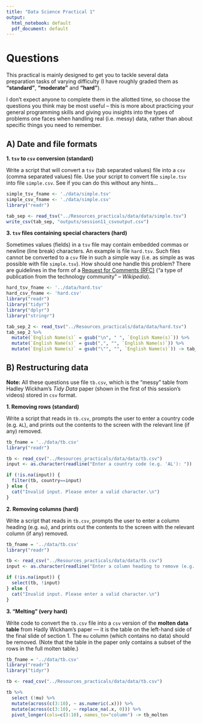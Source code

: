 ---
title: "Data Science Practical 1"
output:
  html_notebook: default
  pdf_document: default
---

# Questions

This practical is mainly designed to get you to tackle several data preparation tasks of varying difficulty (I have roughly graded them as **"standard"**, **"moderate"** and **"hard"**).

I don't expect anyone to complete them in the allotted time, so choose the questions you think may be most useful -- this is more about practicing your general programming skills and giving you insights into the types of problems one faces when handling real (i.e. messy) data, rather than about specific things you need to remember.

## A) Date and file formats

**1. `tsv` to `csv` conversion (standard)**

Write a script that will convert a `tsv` (tab separated values) file into a `csv` (comma separated values) file. Use your script to convert file `simple.tsv` into file `simple.csv`. See if you can do this without any hints...

``` r
simple_tsv_fname <- './data/simple.tsv'
simple_csv_fname <- './data/simple.csv'
library("readr")

tab_sep <- read_tsv("../Resources_practicals/data/data/simple.tsv")
write_csv(tab_sep, "outputs/session11_csvoutput.csv")
```


**3. `tsv` files containing special characters (hard)**

Sometimes values (fields) in a `tsv` file may contain embedded commas or newline (line break) characters. An example is file `hard.tsv`. Such files cannot be converted to a `csv` file in such a simple way (i.e. as simple as was possible with file `simple.tsv`). How should one handle this problem? There are guidelines in the form of a [Request for Comments (RFC)](https://tools.ietf.org/html/rfc4180) ("a type of publication from the technology community" -- *Wikipedia*).

``` r
hard_tsv_fname <- '../data/hard.tsv'
hard_csv_fname <- 'hard.csv'
library("readr")
library("tidyr")
library("dplyr")
library("stringr")

tab_sep_2 <- read_tsv("../Resources_practicals/data/data/hard.tsv")
tab_sep_2 %>%
  mutate(`English Name(s)` = gsub("\n", " ", `English Name(s)`)) %>%
  mutate(`English Name(s)` = gsub(",", "", `English Name(s)`)) %>%
  mutate(`English Name(s)` = gsub("\"", "", `English Name(s)`)) -> tab_sep_2_clean

```

## B) Restructuring data

**Note:** All these questions use file `tb.csv`, which is the "messy" table from Hadley Wickham's *Tidy Data* paper (shown in the first of this session's videos) stored in `csv` format.

**1. Removing rows (standard)**

Write a script that reads in `tb.csv`, prompts the user to enter a country code (e.g. `AL`), and prints out the contents to the screen with the relevant line (if any) removed.

``` r
tb_fname = '../data/tb.csv'
library("readr")

tb <- read_csv("../Resources_practicals/data/data/tb.csv")
input <- as.character(readline("Enter a country code (e.g. 'AL'): "))

if (!is.na(input)) {
  filter(tb, country==input)
} else {
  cat("Invalid input. Please enter a valid character.\n")
}
```

**2. Removing columns (hard)**

Write a script that reads in `tb.csv`, prompts the user to enter a column heading (e.g. `mu`), and prints out the contents to the screen with the relevant column (if any) removed.

``` r
tb_fname = '../data/tb.csv'
library("readr")

tb <- read_csv("../Resources_practicals/data/data/tb.csv")
input <- as.character(readline("Enter a column heading to remove (e.g. 'mu'): "))

if (!is.na(input)) {
  select(tb, !input)
} else {
  cat("Invalid input. Please enter a valid character.\n")
}
```

**3. "Melting" (very hard)**

Write code to convert the `tb.csv` file into a `csv` version of the **molten data table** from Hadly Wickham's paper --- it is the table on the left-hand side of the final slide of section 1. The `mu` column (which contains no data) should be removed. (Note that the table in the paper only contains a subset of the rows in the full molten table.)

``` r
tb_fname = '../data/tb.csv'
library("readr")
library("tidyr")

tb <- read_csv("../Resources_practicals/data/data/tb.csv")

tb %>%
  select (!mu) %>%
  mutate(across(c(3:10), ~ as.numeric(.x))) %>%
  mutate(across(c(3:10), ~ replace_na(.x, 0))) %>%
  pivot_longer(cols=c(3:10), names_to="column") -> tb_molten
```
